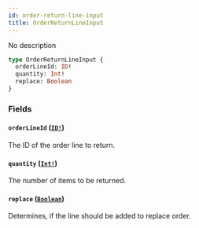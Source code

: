 ```yaml
---
id: order-return-line-input
title: OrderReturnLineInput
---
```


No description

```graphql
type OrderReturnLineInput {
  orderLineId: ID!
  quantity: Int!
  replace: Boolean
}
```

### Fields

#### `orderLineId` ([`ID!`](/developer/api-reference/scalars/id))

The ID of the order line to return.

#### `quantity` ([`Int!`](/developer/api-reference/scalars/int))

The number of items to be returned.

#### `replace` ([`Boolean`](/developer/api-reference/scalars/boolean))

Determines, if the line should be added to replace order.
